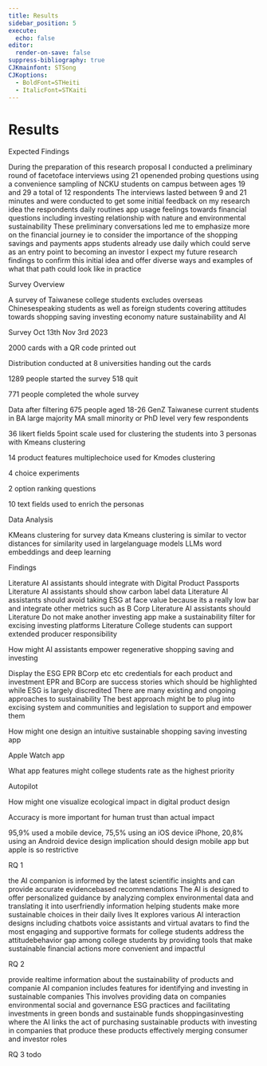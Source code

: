 ```yaml
---
title: Results
sidebar_position: 5
execute:
  echo: false
editor:
  render-on-save: false
suppress-bibliography: true
CJKmainfont: STSong
CJKoptions:
  - BoldFont=STHeiti
  - ItalicFont=STKaiti
---
```





# Results

Expected Findings

During the preparation of this research proposal I conducted a
preliminary round of facetoface interviews using 21 openended probing
questions using a convenience sampling of NCKU students on campus
between ages 19 and 29 a total of 12 respondents The interviews lasted
between 9 and 21 minutes and were conducted to get some initial feedback
on my research idea the respondents daily routines app usage feelings
towards financial questions including investing relationship with nature
and environmental sustainability These preliminary conversations led me
to emphasize more on the financial journey ie to consider the importance
of the shopping savings and payments apps students already use daily
which could serve as an entry point to becoming an investor I expect my
future research findings to confirm this initial idea and offer diverse
ways and examples of what that path could look like in practice

Survey Overview

A survey of Taiwanese college students excludes overseas Chinesespeaking
students as well as foreign students covering attitudes towards shopping
saving investing economy nature sustainability and AI

Survey Oct 13th Nov 3rd 2023

2000 cards with a QR code printed out

Distribution conducted at 8 universities handing out the cards

1289 people started the survey 518 quit

771 people completed the whole survey

Data after filtering 675 people aged 18-26 GenZ Taiwanese current
students in BA large majority MA small minority or PhD level very few
respondents

36 likert fields 5point scale used for clustering the students into 3
personas with Kmeans clustering

14 product features multiplechoice used for Kmodes clustering

4 choice experiments

2 option ranking questions

10 text fields used to enrich the personas

Data Analysis

KMeans clustering for survey data Kmeans clustering is similar to vector
distances for similarity used in largelanguage models LLMs word
embeddings and deep learning

Findings

Literature AI assistants should integrate with Digital Product Passports
Literature AI assistants should show carbon label data Literature AI
assistants should avoid taking ESG at face value because its a really
low bar and integrate other metrics such as B Corp Literature AI
assistants should Literature Do not make another investing app make a
sustainability filter for excising investing platforms Literature
College students can support extended producer responsibility

How might AI assistants empower regenerative shopping saving and
investing

Display the ESG EPR BCorp etc etc credentials for each product and
investment EPR and BCorp are success stories which should be highlighted
while ESG is largely discredited There are many existing and ongoing
approaches to sustainability The best approach might be to plug into
excising system and communities and legislation to support and empower
them

How might one design an intuitive sustainable shopping saving investing
app

Apple Watch app

What app features might college students rate as the highest priority

Autopilot

How might one visualize ecological impact in digital product design

Accuracy is more important for human trust than actual impact

95,9% used a mobile device, 75,5% using an iOS device iPhone, 20,8%
using an Android device design implication should design mobile app but
apple is so restrictive

RQ 1

the AI companion is informed by the latest scientific insights and can
provide accurate evidencebased recommendations The AI is designed to
offer personalized guidance by analyzing complex environmental data and
translating it into userfriendly information helping students make more
sustainable choices in their daily lives It explores various AI
interaction designs including chatbots voice assistants and virtual
avatars to find the most engaging and supportive formats for college
students address the attitudebehavior gap among college students by
providing tools that make sustainable financial actions more convenient
and impactful

RQ 2

provide realtime information about the sustainability of products and
companie AI companion includes features for identifying and investing in
sustainable companies This involves providing data on companies
environmental social and governance ESG practices and facilitating
investments in green bonds and sustainable funds shoppingasinvesting
where the AI links the act of purchasing sustainable products with
investing in companies that produce these products effectively merging
consumer and investor roles

RQ 3 todo
